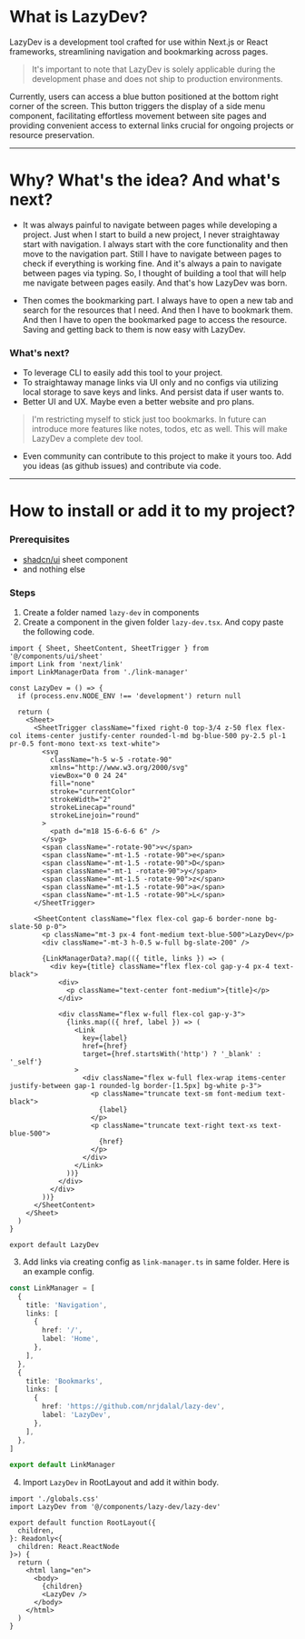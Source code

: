 # What is LazyDev?

LazyDev is a development tool crafted for use within Next.js or React frameworks, streamlining navigation and bookmarking across pages.

> It's important to note that LazyDev is solely applicable during the development phase and does not ship to production environments.

Currently, users can access a blue button positioned at the bottom right corner of the screen. This button triggers the display of a side menu component, facilitating effortless movement between site pages and providing convenient access to external links crucial for ongoing projects or resource preservation.

---

# Why? What's the idea? And what's next?

- It was always painful to navigate between pages while developing a project. Just when I start to build a new project, I never straightaway start with navigation. I always start with the core functionality and then move to the navigation part. Still I have to navigate between pages to check if everything is working fine. And it's always a pain to navigate between pages via typing. So, I thought of building a tool that will help me navigate between pages easily. And that's how LazyDev was born.

- Then comes the bookmarking part. I always have to open a new tab and search for the resources that I need. And then I have to bookmark them. And then I have to open the bookmarked page to access the resource. Saving and getting back to them is now easy with LazyDev.

### What's next?

- To leverage CLI to easily add this tool to your project.
- To straightaway manage links via UI only and no configs via utilizing local storage to save keys and links. And persist data if user wants to.
- Better UI and UX. Maybe even a better website and pro plans.

> I'm restricting myself to stick just too bookmarks. In future can introduce more features like notes, todos, etc as well. This will make LazyDev a complete dev tool.

- Even community can contribute to this project to make it yours too. Add you ideas (as github issues) and contribute via code.

---

# How to install or add it to my project?

### Prerequisites

- [shadcn/ui](https://ui.shadcn.com/docs/components/sheet) sheet component
- and nothing else

### Steps

1. Create a folder named `lazy-dev` in components
2. Create a component in the given folder `lazy-dev.tsx`. And copy paste the following code.

```tsx
import { Sheet, SheetContent, SheetTrigger } from '@/components/ui/sheet'
import Link from 'next/link'
import LinkManagerData from './link-manager'

const LazyDev = () => {
  if (process.env.NODE_ENV !== 'development') return null

  return (
    <Sheet>
      <SheetTrigger className="fixed right-0 top-3/4 z-50 flex flex-col items-center justify-center rounded-l-md bg-blue-500 py-2.5 pl-1 pr-0.5 font-mono text-xs text-white">
        <svg
          className="h-5 w-5 -rotate-90"
          xmlns="http://www.w3.org/2000/svg"
          viewBox="0 0 24 24"
          fill="none"
          stroke="currentColor"
          strokeWidth="2"
          strokeLinecap="round"
          strokeLinejoin="round"
        >
          <path d="m18 15-6-6-6 6" />
        </svg>
        <span className="-rotate-90">v</span>
        <span className="-mt-1.5 -rotate-90">e</span>
        <span className="-mt-1.5 -rotate-90">D</span>
        <span className="-mt-1 -rotate-90">y</span>
        <span className="-mt-1.5 -rotate-90">z</span>
        <span className="-mt-1.5 -rotate-90">a</span>
        <span className="-mt-1.5 -rotate-90">L</span>
      </SheetTrigger>

      <SheetContent className="flex flex-col gap-6 border-none bg-slate-50 p-0">
        <p className="mt-3 px-4 font-medium text-blue-500">LazyDev</p>
        <div className="-mt-3 h-0.5 w-full bg-slate-200" />

        {LinkManagerData?.map(({ title, links }) => (
          <div key={title} className="flex flex-col gap-y-4 px-4 text-black">
            <div>
              <p className="text-center font-medium">{title}</p>
            </div>

            <div className="flex w-full flex-col gap-y-3">
              {links.map(({ href, label }) => (
                <Link
                  key={label}
                  href={href}
                  target={href.startsWith('http') ? '_blank' : '_self'}
                >
                  <div className="flex w-full flex-wrap items-center justify-between gap-1 rounded-lg border-[1.5px] bg-white p-3">
                    <p className="truncate text-sm font-medium text-black">
                      {label}
                    </p>
                    <p className="truncate text-right text-xs text-blue-500">
                      {href}
                    </p>
                  </div>
                </Link>
              ))}
            </div>
          </div>
        ))}
      </SheetContent>
    </Sheet>
  )
}

export default LazyDev
```

3. Add links via creating config as `link-manager.ts` in same folder. Here is an example config.

```ts
const LinkManager = [
  {
    title: 'Navigation',
    links: [
      {
        href: '/',
        label: 'Home',
      },
    ],
  },
  {
    title: 'Bookmarks',
    links: [
      {
        href: 'https://github.com/nrjdalal/lazy-dev',
        label: 'LazyDev',
      },
    ],
  },
]

export default LinkManager
```

4. Import `LazyDev` in RootLayout and add it within body.

```tsx
import './globals.css'
import LazyDev from '@/components/lazy-dev/lazy-dev'

export default function RootLayout({
  children,
}: Readonly<{
  children: React.ReactNode
}>) {
  return (
    <html lang="en">
      <body>
        {children}
        <LazyDev />
      </body>
    </html>
  )
}
```
